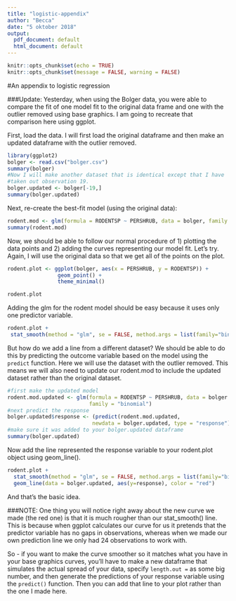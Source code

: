 ```yaml
---
title: "logistic-appendix"
author: "Becca"
date: "5 oktober 2018"
output:
  pdf_document: default
  html_document: default
---
```


```r
knitr::opts_chunk$set(echo = TRUE)
knitr::opts_chunk$set(message = FALSE, warning = FALSE)
```

#An appendix to logistic regression

###Update: Yesterday, when using the Bolger data, you were able to compare the fit of one model fit to the original data frame and one with the outlier removed using base graphics. I am going to recreate that comparison here using ggplot.

First, load the data. I will first load the original dataframe and then make an updated dataframe with the outlier removed.
```r
library(ggplot2)
bolger <- read.csv("bolger.csv")
summary(bolger)
#Now I will make another dataset that is identical except that I have
#taken out observation 19.
bolger.updated <- bolger[-19,]
summary(bolger.updated)
```

Next, re-create the best-fit model (using the original data):
```r
rodent.mod <- glm(formula = RODENTSP ~ PERSHRUB, data = bolger, family = "binomial")
summary(rodent.mod)
```

Now, we should be able to follow our normal procedure of 1) plotting the data points and 2) adding the curves representing our model fit. Let's try. Again, I will use the original data so that we get all of the points on the plot.
```r
rodent.plot <- ggplot(bolger, aes(x = PERSHRUB, y = RODENTSP)) +
                geom_point() +
                theme_minimal()

rodent.plot
```

Adding the glm for the rodent model should be easy because it uses only one predictor variable.
```r
rodent.plot + 
 stat_smooth(method = "glm", se = FALSE, method.args = list(family="binomial"))

```

But how do we add a line from a different dataset? We should be able to do this by predicting the outcome variable based on the model using the `predict` function. Here we will use the dataset with the outlier removed. This means we will also need to update our rodent.mod to include the updated dataset rather than the original dataset.
```r
#first make the updated model
rodent.mod.updated <- glm(formula = RODENTSP ~ PERSHRUB, data = bolger.updated,
                          family = "binomial") 
#next predict the response
bolger.updated$response <- (predict(rodent.mod.updated, 
                           newdata = bolger.updated, type = "response"))
#make sure it was added to your bolger.updated dataframe
summary(bolger.updated)
```


Now add the line represented the response variable to your rodent.plot object using geom_line().
```r
rodent.plot +
  stat_smooth(method = "glm", se = FALSE, method.args = list(family="binomial")) +
  geom_line(data = bolger.updated, aes(y=response), color = "red")
```

And that's the basic idea. 

###NOTE:
One thing you will notice right away about the new curve we made (the red one) is that it is much rougher than our stat_smooth() line. This is because when ggplot calculates our curve for us it pretends that the predictor variable has no gaps in observations, whereas when we made our own prediction line we only had 24 observations to work with. 

So - if you want to make the curve smoother so it matches what you have in your base graphics curves, you'll have to make a new dataframe that simulates the actual spread of your data, specify `length.out =` as some big number, and then generate the predictions of your response variable using the `predict()` function. Then you can add that line to your plot rather than the one I made here.    
